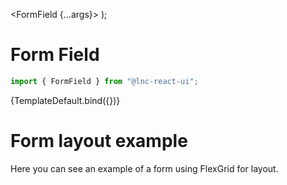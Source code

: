 
<Meta title="Layout/Form Field" component={FormField} />

  <FormField {...args}>
    <TextInput size={args.size} color={args.color} />
  </FormField>
);

# Form Field

```jsx
import { FormField } from "@lnc-react-ui";
```

<Canvas>
  <Story name="Default" args={{ label: "Label", text: "Additional text." }}>
    {TemplateDefault.bind({})}
  </Story>
</Canvas>

<ArgsTable story="Default" />

# Form layout example

Here you can see an example of a form using FlexGrid for layout.

<Canvas>
  <Story name="Form Layout" args={{}}>
    <FlexGrid spacing={10}>
      <FlexGridItem col={6}>
        <FormField label="First name">
          <TextInput />
        </FormField>
      </FlexGridItem>
      <FlexGridItem col={6}>
        <FormField label="Last name">
          <TextInput />
        </FormField>
      </FlexGridItem>
      <FlexGridItem>
        <FormField label="Height">
          <NumberInput suffix="cm" />
        </FormField>
      </FlexGridItem>
      <FlexGridItem>
        <FormField label="Weight">
          <NumberInput suffix="kg" />
        </FormField>
      </FlexGridItem>
      <FlexGridItem>
        <FormField label="Hair color">
          <ColorInput withInput />
        </FormField>
      </FlexGridItem>
      <FlexGridItem col={12}>
        <FormField label="About me">
          <TextAreaInput minRows={5} />
        </FormField>
      </FlexGridItem>
    </FlexGrid>
  </Story>
</Canvas>
